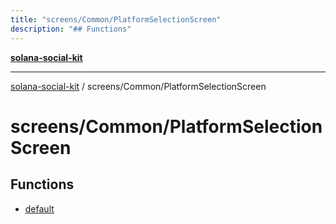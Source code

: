 ```yaml
---
title: "screens/Common/PlatformSelectionScreen"
description: "## Functions"
---
```


[**solana-social-kit**](../../../README.mdx)

***

[solana-social-kit](../../../README.mdx) / screens/Common/PlatformSelectionScreen

# screens/Common/PlatformSelectionScreen

## Functions

- [default](functions/default.mdx)
